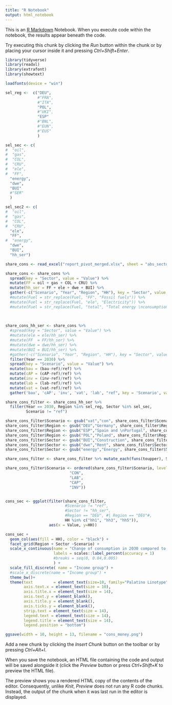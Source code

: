 ```yaml
---
title: "R Notebook"
output: html_notebook
---
```


This is an [R Markdown](http://rmarkdown.rstudio.com) Notebook. When you execute code within the notebook, the results appear beneath the code. 

Try executing this chunk by clicking the *Run* button within the chunk or by placing your cursor inside it and pressing *Ctrl+Shift+Enter*. 

```r
library(tidyverse)
library(readxl)
library(extrafont)
library(showtext)

loadfonts(device = "win")
```

```r
sel_reg <-  c("DEU",
              #"FRA",
              #"ITA",
              "POL",
              #"UKI",
              "ESP"
              #"BNL",
              #"EUN",
              #"EUS"
              )

```

```r
sel_sec <- c(
#  "oil", 
#  "gas", 
#  "COL", 
#  "CRU", 
#  "ele", 
#  "FF", 
  "energy", 
  "dwe", 
  "BUI" 
  #"SER"
  )

sel_sec2 <- c(
#  "oil", 
#  "gas", 
#  "COL", 
#  "CRU", 
  "ele", 
  "FF", 
#  "energy", 
  "dwe", 
  "BUI", 
  "hh_ser")
```
  
  
```r
share_cons <- read_excel("report_pivot_merged.xlsx", sheet = "abs_sector_hh_yr")

share_cons <- share_cons %>%
  spread(key = "Sector", value = "Value") %>%
  mutate(FF = oil + gas + COL + CRU) %>%
  mutate(hh_ser = FF + ele + dwe + BUI) %>%
  gather(-c("Scenario", "Year", "Region", "HH"), key = "Sector", value = "Value")
  #mutate(Fuel = str_replace(Fuel, "FF", "Fossil fuels")) %>%
  #mutate(Fuel = str_replace(Fuel, "ele", "Electricity")) %>%
  #mutate(Fuel = str_replace(Fuel, "total", "Total energy \nconsumption"))
  
  
```

```r
share_cons_hh_ser <- share_cons %>%
  #spread(key = "Sector", value = "Value") %>%
  #mutate(ele = ele/hh_ser) %>%
  #mutate(FF  = FF/hh_ser) %>%
  #mutate(dwe = dwe/hh_ser) %>%
  #mutate(BUI = BUI/hh_ser) %>%
  #gather(-c("Scenario", "Year", "Region", "HH"), key = "Sector", value = "Value") %>%
  filter(Year == 2030) %>%
  spread(key = "Scenario", value = "Value") %>%
  mutate(bau = (bau-ref)/ref) %>%
  mutate(cAP = (cAP-ref)/ref) %>%
  mutate(inv = (inv-ref)/ref) %>%
  mutate(lab = (lab-ref)/ref) %>%
  mutate(vat = (vat-ref)/ref) %>%
  gather('bau', 'cAP', 'inv', 'vat', 'lab', "ref", key = 'Scenario', value = 'Value')
```

```r
share_cons_filter <- share_cons_hh_ser %>%
  filter(Year == 2030, Region %in% sel_reg, Sector %in% sel_sec,
         Scenario != "ref")

share_cons_filter$Scenario <- gsub("vat","con", share_cons_filter$Scenario)
share_cons_filter$Region <- gsub("DEU","Germany", share_cons_filter$Region)
share_cons_filter$Region <- gsub("ESP","Spain and \nPortugal", share_cons_filter$Region)
share_cons_filter$Region <- gsub("POL","Poland", share_cons_filter$Region)
share_cons_filter$Sector <- gsub("BUI","Construction", share_cons_filter$Sector)
share_cons_filter$Sector <- gsub("dwe","Rent", share_cons_filter$Sector)
share_cons_filter$Sector <- gsub("energy","Energy", share_cons_filter$Sector)

share_cons_filter <- share_cons_filter %>% mutate_each(funs(toupper), Scenario)

share_cons_filter$Scenario <- ordered(share_cons_filter$Scenario, levels = c("BAU",
                            "CON",
                            "LAB",
                            "CAP",
                            "INV"))
```

```r


```

```r
cons_sec <- ggplot(filter(share_cons_filter, 
                          #Scenario != "ref",
                          #Sector != "hh_ser", 
                          #Region == "DEU", #| Region == "DEU"#, 
                          HH %in% c("hh1", "hh3", "hh5")), 
                   aes(x = Value, y=HH))

cons_sec +
  geom_col(aes(fill = HH), color = "black") +
  facet_grid(Region + Sector ~Scenario) +
  scale_x_continuous(name = "Change of consumption in 2030 compared to REF",
                     labels = scales::label_percent(accuracy = 1)
                     #breaks = seq(0, 0.04,0.005)
                     ) +
  scale_fill_discrete( name = "Income group") +
  #scale_x_discrete(name = "Income group") +
  theme_bw()+
  theme(text         = element_text(size=10, family="Palatino Linotype"),
        axis.text.x = element_text(size = 10),
        axis.title.x = element_text(size = 14),
        axis.text.y = element_blank(),
        axis.title.y = element_blank(),
        axis.ticks.y = element_blank(),
        strip.text = element_text(size = 14),
        legend.text = element_text(size = 14),
        legend.title = element_text(size = 14),
        legend.position = "bottom")

ggsave(width = 10, height = 13, filename = "cons_money.png")

```

Add a new chunk by clicking the *Insert Chunk* button on the toolbar or by pressing *Ctrl+Alt+I*.

When you save the notebook, an HTML file containing the code and output will be saved alongside it (click the *Preview* button or press *Ctrl+Shift+K* to preview the HTML file).

The preview shows you a rendered HTML copy of the contents of the editor. Consequently, unlike *Knit*, *Preview* does not run any R code chunks. Instead, the output of the chunk when it was last run in the editor is displayed.
